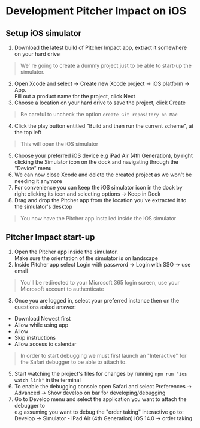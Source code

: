 
<Meta title="How Tos/Development Pitcher Impact on iOS" />

# Development Pitcher Impact on iOS

## Setup iOS simulator

1. Download the latest build of Pitcher Impact app, extract it somewhere on your hard drive
> We' re going to create a dummy project just to be able to start-up the simulator.
2. Open Xcode and select → Create new Xcode project → iOS platform → App.  
Fill out a product name for the project, click Next
3. Choose a location on your hard drive to save the project, click Create
> Be careful to uncheck the option `create Git repository on Mac`
4. Click the play button entitled "Build and then run the current scheme", at the top left
> This will open the iOS simulator
5. Choose your preferred iOS device e.g iPad Air (4th Generation), by right clicking the Simulator icon on the dock and navigating through the "Device" menu
6. We can now close Xcode and delete the created project as we won't be needing it anymore
7. For convenience you can keep the iOS simulator icon in the dock by right clicking its icon and selecting options → Keep in Dock
8. Drag and drop the Pitcher app from the location you've extracted it to the simulator's desktop

> You now have the Pitcher app installed inside the iOS simulator

## Pitcher Impact start-up
1. Open the Pitcher app inside the simulator.  
Make sure the orientation of the simulator is on landscape
2. Inside Pitcher app select Login with password → Login with SSO → use email
> You'll be redirected to your Microsoft 365 login screen, use your Microsoft account to authenticate
3. Once you are logged in, select your preferred instance then on the questions asked answer:
- Download Newest first
- Allow while using app
- Allow 
- Skip instructions
- Allow access to calendar
> In order to start debugging we must first launch an "Interactive" for the Safari debugger to be able to attach to.
5. Start watching the project's files for changes by running `npm run "ios watch link"` in the terminal
6. To enable the debugging console open Safari and select Preferences → Advanced → Show develop on bar for developing/debugging
7. Go to Develop menu and select the application you want to attach the debugger to  
e.g assuming you want to debug the "order taking" interactive go to: Develop → Simulator - iPad Air (4th Generation) iOS 14.0 → order taking

